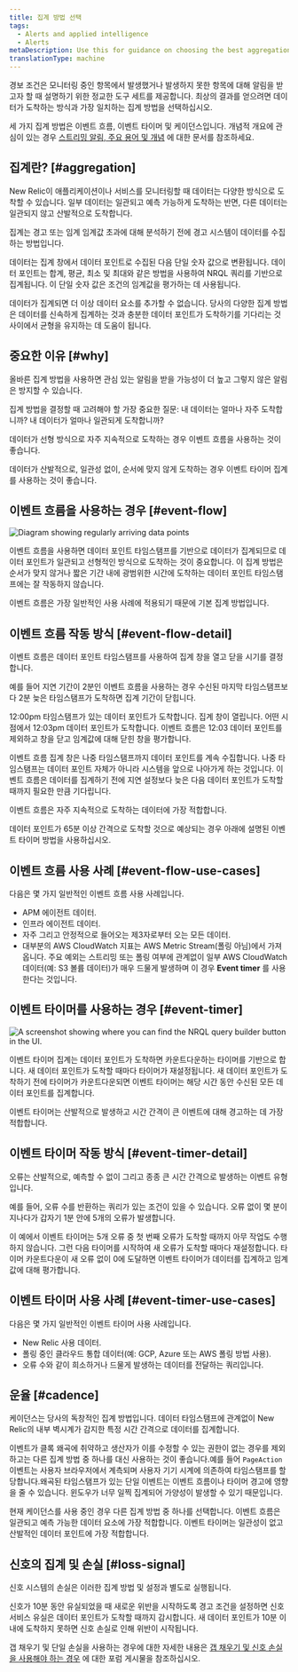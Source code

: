```yaml
---
title: 집계 방법 선택
tags:
  - Alerts and applied intelligence
  - Alerts
metaDescription: Use this for guidance on choosing the best aggregation method for your alerting conditions and notification thresholds.
translationType: machine
---
```




경보 조건은 모니터링 중인 항목에서 발생했거나 발생하지 못한 항목에 대해 알림을 받고자 할 때 설명하기 위한 정교한 도구 세트를 제공합니다. 최상의 결과를 얻으려면 데이터가 도착하는 방식과 가장 일치하는 집계 방법을 선택하십시오.

세 가지 집계 방법은 이벤트 흐름, 이벤트 타이머 및 케이던스입니다. 개념적 개요에 관심이 있는 경우 [스트리밍 알림, 주요 용어 및 개념](/docs/alerts-applied-intelligence/new-relic-alerts/advanced-alerts/understand-technical-concepts/streaming-alerts-key-terms-concepts/) 에 대한 문서를 참조하세요.

## 집계란? [#aggregation]

New Relic이 애플리케이션이나 서비스를 모니터링할 때 데이터는 다양한 방식으로 도착할 수 있습니다. 일부 데이터는 일관되고 예측 가능하게 도착하는 반면, 다른 데이터는 일관되지 않고 산발적으로 도착합니다.

집계는 경고 또는 임계 임계값 초과에 대해 분석하기 전에 경고 시스템이 데이터를 수집하는 방법입니다.

데이터는 집계 창에서 데이터 포인트로 수집된 다음 단일 숫자 값으로 변환됩니다. 데이터 포인트는 합계, 평균, 최소 및 최대와 같은 방법을 사용하여 NRQL 쿼리를 기반으로 집계됩니다. 이 단일 숫자 값은 조건의 임계값을 평가하는 데 사용됩니다.

데이터가 집계되면 더 이상 데이터 요소를 추가할 수 없습니다. 당사의 다양한 집계 방법은 데이터를 신속하게 집계하는 것과 충분한 데이터 포인트가 도착하기를 기다리는 것 사이에서 균형을 유지하는 데 도움이 됩니다.

## 중요한 이유 [#why]

올바른 집계 방법을 사용하면 관심 있는 알림을 받을 가능성이 더 높고 그렇지 않은 알림은 방지할 수 있습니다.

집계 방법을 결정할 때 고려해야 할 가장 중요한 질문: 내 데이터는 얼마나 자주 도착합니까? 내 데이터가 얼마나 일관되게 도착합니까?

데이터가 선형 방식으로 자주 지속적으로 도착하는 경우 이벤트 흐름을 사용하는 것이 좋습니다.

데이터가 산발적으로, 일관성 없이, 순서에 맞지 않게 도착하는 경우 이벤트 타이머 집계를 사용하는 것이 좋습니다.

## 이벤트 흐름을 사용하는 경우 [#event-flow]

<img
  title="Diagram showing regularly arriving data points."
  alt="Diagram showing regularly arriving data points"
  src={timeSeriesDataPoints}
/>

이벤트 흐름을 사용하면 데이터 포인트 타임스탬프를 기반으로 데이터가 집계되므로 데이터 포인트가 일관되고 선형적인 방식으로 도착하는 것이 중요합니다. 이 집계 방법은 순서가 맞지 않거나 짧은 기간 내에 광범위한 시간에 도착하는 데이터 포인트 타임스탬프에는 잘 작동하지 않습니다.

이벤트 흐름은 가장 일반적인 사용 사례에 적용되기 때문에 기본 집계 방법입니다.

## 이벤트 흐름 작동 방식 [#event-flow-detail]

이벤트 흐름은 데이터 포인트 타임스탬프를 사용하여 집계 창을 열고 닫을 시기를 결정합니다.

예를 들어 지연 기간이 2분인 이벤트 흐름을 사용하는 경우 수신된 마지막 타임스탬프보다 2분 늦은 타임스탬프가 도착하면 집계 기간이 닫힙니다.

12:00pm 타임스탬프가 있는 데이터 포인트가 도착합니다. 집계 창이 열립니다. 어떤 시점에서 12:03pm 데이터 포인트가 도착합니다. 이벤트 흐름은 12:03 데이터 포인트를 제외하고 창을 닫고 임계값에 대해 닫힌 창을 평가합니다.

이벤트 흐름 집계 창은 나중 타임스탬프까지 데이터 포인트를 계속 수집합니다. 나중 타임스탬프는 데이터 포인트 자체가 아니라 시스템을 앞으로 나아가게 하는 것입니다. 이벤트 흐름은 데이터를 집계하기 전에 지연 설정보다 늦은 다음 데이터 포인트가 도착할 때까지 필요한 만큼 기다립니다.

이벤트 흐름은 자주 지속적으로 도착하는 데이터에 가장 적합합니다.

<Callout variant="caution">
  데이터 포인트가 65분 이상 간격으로 도착할 것으로 예상되는 경우 아래에 설명된 이벤트 타이머 방법을 사용하십시오.
</Callout>

## 이벤트 흐름 사용 사례 [#event-flow-use-cases]

다음은 몇 가지 일반적인 이벤트 흐름 사용 사례입니다.

* APM 에이전트 데이터.
* 인프라 에이전트 데이터.
* 자주 그리고 안정적으로 들어오는 제3자로부터 오는 모든 데이터.
* 대부분의 AWS CloudWatch 지표는 AWS Metric Stream(폴링 아님)에서 가져옵니다. 주요 예외는 스트리밍 또는 폴링 여부에 관계없이 일부 AWS CloudWatch 데이터(예: S3 볼륨 데이터)가 매우 드물게 발생하며 이 경우 **Event timer** 를 사용한다는 것입니다.

## 이벤트 타이머를 사용하는 경우 [#event-timer]

<img
  title="A screenshot showing where you can find the NRQL query builder button in the UI."
  alt="A screenshot showing where you can find the NRQL query builder button in the UI."
  src={signalConsistency}
/>

이벤트 타이머 집계는 데이터 포인트가 도착하면 카운트다운하는 타이머를 기반으로 합니다. 새 데이터 포인트가 도착할 때마다 타이머가 재설정됩니다. 새 데이터 포인트가 도착하기 전에 타이머가 카운트다운되면 이벤트 타이머는 해당 시간 동안 수신된 모든 데이터 포인트를 집계합니다.

이벤트 타이머는 산발적으로 발생하고 시간 간격이 큰 이벤트에 대해 경고하는 데 가장 적합합니다.

## 이벤트 타이머 작동 방식 [#event-timer-detail]

오류는 산발적으로, 예측할 수 없이 그리고 종종 큰 시간 간격으로 발생하는 이벤트 유형입니다.

예를 들어, 오류 수를 반환하는 쿼리가 있는 조건이 있을 수 있습니다. 오류 없이 몇 분이 지나다가 갑자기 1분 안에 5개의 오류가 발생합니다.

이 예에서 이벤트 타이머는 5개 오류 중 첫 번째 오류가 도착할 때까지 아무 작업도 수행하지 않습니다. 그런 다음 타이머를 시작하여 새 오류가 도착할 때마다 재설정합니다. 타이머 카운트다운이 새 오류 없이 0에 도달하면 이벤트 타이머가 데이터를 집계하고 임계값에 대해 평가합니다.

## 이벤트 타이머 사용 사례 [#event-timer-use-cases]

다음은 몇 가지 일반적인 이벤트 타이머 사용 사례입니다.

* New Relic 사용 데이터.
* 폴링 중인 클라우드 통합 데이터(예: GCP, Azure 또는 AWS 폴링 방법 사용).
* 오류 수와 같이 희소하거나 드물게 발생하는 데이터를 전달하는 쿼리입니다.

## 운율 [#cadence]

케이던스는 당사의 독창적인 집계 방법입니다. 데이터 타임스탬프에 관계없이 New Relic의 내부 벽시계가 감지한 특정 시간 간격으로 데이터를 집계합니다.

이벤트가 클록 왜곡에 취약하고 생산자가 이를 수정할 수 있는 권한이 없는 경우를 제외하고는 다른 집계 방법 중 하나를 대신 사용하는 것이 좋습니다.예를 들어 `PageAction` 이벤트는 사용자 브라우저에서 계측되며 사용자 기기 시계에 의존하여 타임스탬프를 할당합니다.왜곡된 타임스탬프가 있는 단일 이벤트는 이벤트 흐름이나 타이머 경고에 영향을 줄 수 있습니다. 윈도우가 너무 일찍 집계되어 가양성이 발생할 수 있기 때문입니다.

현재 케이던스를 사용 중인 경우 다른 집계 방법 중 하나를 선택합니다. 이벤트 흐름은 일관되고 예측 가능한 데이터 요소에 가장 적합합니다. 이벤트 타이머는 일관성이 없고 산발적인 데이터 포인트에 가장 적합합니다.

## 신호의 집계 및 손실 [#loss-signal]

신호 시스템의 손실은 이러한 집계 방법 및 설정과 별도로 실행됩니다.

신호가 10분 동안 유실되었을 때 새로운 위반을 시작하도록 경고 조건을 설정하면 신호 서비스 유실은 데이터 포인트가 도착할 때까지 감시합니다. 새 데이터 포인트가 10분 이내에 도착하지 못하면 신호 손실로 인해 위반이 시작됩니다.

갭 채우기 및 단일 손실을 사용하는 경우에 대한 자세한 내용은 [갭 채우기 및 신호 손실을 사용해야 하는 경우](https://discuss.newrelic.com/t/relic-solution-how-can-i-figure-out-when-to-use-gap-filling-and-loss-of-signal/120401) 에 대한 포럼 게시물을 참조하십시오.